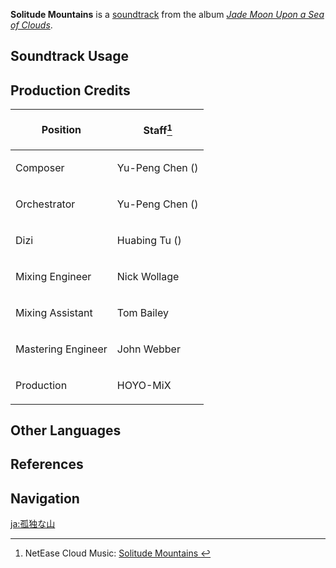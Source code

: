 {{Soundtrack Infobox
|image          = Jade Moon Upon a Sea of Clouds.png
|album          = Jade Moon Upon a Sea of Clouds
|disc           = 2
|number         = 58
|featured       =
|featured2      =
|featured3      =
|featured_disc  =
|featured_disc2 =
|featured_disc3 =
|youtube_id     = 5uMfxCk4_CU
|spotify_id     = 6Aqd3mAAxcF82uzBLWdEEV
|previous       = Swinging in the Breeze
|next           = Distant Resonance
}}
'''Solitude Mountains''' is a [[soundtrack]] from the album ''[[Jade Moon Upon a Sea of Clouds]]''.

==Soundtrack Usage==
{{Soundtrack Usage
|location = Lisha//clear sky
}}

==Production Credits==
{| class="wikitable"
! Position
! Staff<ref>NetEase Cloud Music: [https://music.163.com/#/song?id=1492275964 Solitude Mountains {{zh|孑立的群岩}}]</ref>
|-
! Composer
| Yu-Peng Chen ({{zh|陈致逸}})
|-
! Orchestrator
| Yu-Peng Chen ({{zh|陈致逸}})
|-
! Dizi
| Huabing Tu ({{zh|屠化冰}})
|-
! Mixing Engineer
| Nick Wollage
|-
! Mixing Assistant
| Tom Bailey
|-
! Mastering Engineer
| John Webber
|-
! Production
| HOYO-MiX
|}

==Other Languages==
{{Other Languages
|en      = Solitude Mountains
|zhs     = 孑立的群岩
|zhs_rm  = Jiélì de Qúnyán
|zht     = 孑立的群岩
|zht_rm  = Jiélì de Qúnyán
|zh_tl   = 
|ja      = 孤独な山
|ja_rm   = Kodoku-na Yama
|ja_tl   = 
}}

==References==
{{Reflist}}

==Navigation==
{{Soundtrack Navbox|Jade Moon Upon a Sea of Clouds}}

[[ja:孤独な山]]